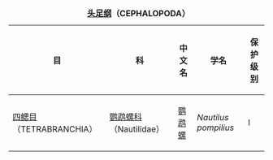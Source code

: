 {|class="wikitable"
|+'''[[头足纲]]（CEPHALOPODA）'''　{{ed|中国国家重点保护野生动物名录/头足纲}}
|-
!目!!科!!中文名!!学名!!保护级别
|-
|[[四鳃目]]（TETRABRANCHIA）||[[鹦鹉螺科]]（Nautilidae）||[[鹦鹉螺]]||''Nautilus pompilius''||I
|}